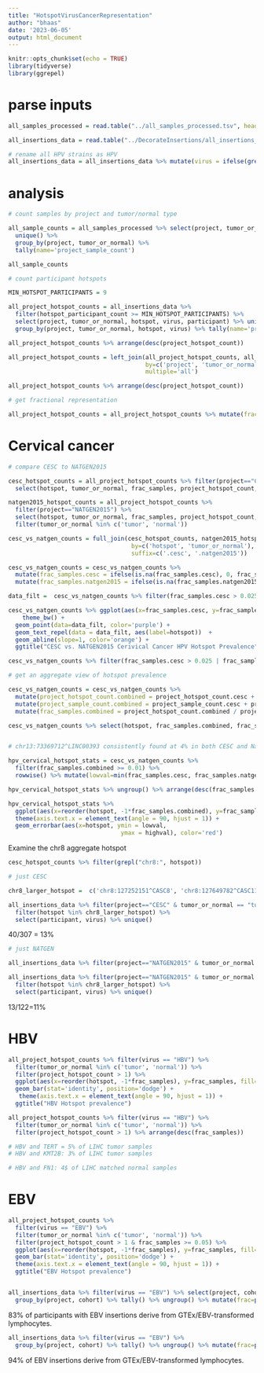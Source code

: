 ```yaml
---
title: "HotspotVirusCancerRepresentation"
author: "bhaas"
date: '2023-06-05'
output: html_document
---
```


```r
knitr::opts_chunk$set(echo = TRUE)
library(tidyverse)
library(ggrepel)
```


# parse inputs

```r

all_samples_processed = read.table("../all_samples_processed.tsv", header=T, sep="\t", stringsAsFactors = F)

```


```r

all_insertions_data = read.table("../DecorateInsertions/all_insertions_and_virus_content_merged.FILTERED.Decorated.tsv", header=T, sep="\t", stringsAsFactors = F)

# rename all HPV strains as HPV
all_insertions_data = all_insertions_data %>% mutate(virus = ifelse(grepl("HPV", virus), "HPV", virus))

```



# analysis


```r

# count samples by project and tumor/normal type

all_sample_counts = all_samples_processed %>% select(project, tumor_or_normal, participant) %>% 
  unique() %>% 
  group_by(project, tumor_or_normal) %>%
  tally(name='project_sample_count')

all_sample_counts

```

```r
# count participant hotspots

MIN_HOTSPOT_PARTICIPANTS = 9

all_project_hotspot_counts = all_insertions_data %>%
  filter(hotspot_participant_count >= MIN_HOTSPOT_PARTICIPANTS) %>%
  select(project, tumor_or_normal, hotspot, virus, participant) %>% unique() %>%
  group_by(project, tumor_or_normal, hotspot, virus) %>% tally(name='project_hotspot_count')

all_project_hotspot_counts %>% arrange(desc(project_hotspot_count))

```

```r

all_project_hotspot_counts = left_join(all_project_hotspot_counts, all_sample_counts,
                                       by=c('project', 'tumor_or_normal'),
                                       multiple='all')

all_project_hotspot_counts %>% arrange(desc(project_hotspot_count))
```

```r

# get fractional representation

all_project_hotspot_counts = all_project_hotspot_counts %>% mutate(frac_samples = project_hotspot_count / project_sample_count)


```

# Cervical cancer

```r

# compare CESC to NATGEN2015

cesc_hotspot_counts = all_project_hotspot_counts %>% filter(project=="CESC") %>% 
  select(hotspot, tumor_or_normal, frac_samples, project_hotspot_count, project_sample_count)

natgen2015_hotspot_counts = all_project_hotspot_counts %>% 
  filter(project=="NATGEN2015") %>% 
  select(hotspot, tumor_or_normal, frac_samples, project_hotspot_count, project_sample_count) %>%
  filter(tumor_or_normal %in% c('tumor', 'normal'))

cesc_vs_natgen_counts = full_join(cesc_hotspot_counts, natgen2015_hotspot_counts,
                                   by=c('hotspot', 'tumor_or_normal'),
                                   suffix=c('.cesc', '.natgen2015'))

cesc_vs_natgen_counts = cesc_vs_natgen_counts %>% 
  mutate(frac_samples.cesc = ifelse(is.na(frac_samples.cesc), 0, frac_samples.cesc)) %>%
  mutate(frac_samples.natgen2015 = ifelse(is.na(frac_samples.natgen2015), 0, frac_samples.natgen2015))

```


```r

data_filt =  cesc_vs_natgen_counts %>% filter(frac_samples.cesc > 0.025 | frac_samples.natgen2015 > 0.1)

cesc_vs_natgen_counts %>% ggplot(aes(x=frac_samples.cesc, y=frac_samples.natgen2015)) + geom_point() +
    theme_bw() +
  geom_point(data=data_filt, color='purple') +
  geom_text_repel(data = data_filt, aes(label=hotspot))  +
  geom_abline(slope=1, color='orange') + 
  ggtitle("CESC vs. NATGEN2015 Cerivical Cancer HPV Hotspot Prevalence")
```


```r

cesc_vs_natgen_counts %>% filter(frac_samples.cesc > 0.025 | frac_samples.natgen2015 > 0.1) %>% arrange(desc(frac_samples.cesc))

```

```r

# get an aggregate view of hotspot prevalence

cesc_vs_natgen_counts = cesc_vs_natgen_counts %>% 
  mutate(project_hotspot_count.combined = project_hotspot_count.cesc + project_hotspot_count.natgen2015) %>%
  mutate(project_sample_count.combined = project_sample_count.cesc + project_sample_count.natgen2015) %>%
  mutate(frac_samples.combined = project_hotspot_count.combined / project_sample_count.combined)

cesc_vs_natgen_counts %>% select(hotspot, frac_samples.combined, frac_samples.cesc, frac_samples.natgen2015) %>% arrange(desc(frac_samples.combined))


# chr13:73369712^LINC00393 consistently found at 4% in both CESC and NatGen2015

```


```r

hpv_cervical_hotspot_stats = cesc_vs_natgen_counts %>% 
  filter(frac_samples.combined >= 0.01) %>%
  rowwise() %>% mutate(lowval=min(frac_samples.cesc, frac_samples.natgen2015), highval=max(frac_samples.cesc, frac_samples.natgen2015)) 

hpv_cervical_hotspot_stats %>% ungroup() %>% arrange(desc(frac_samples.combined)) %>% select(hotspot, frac_samples.cesc, frac_samples.natgen2015, frac_samples.combined)

hpv_cervical_hotspot_stats %>% 
  ggplot(aes(x=reorder(hotspot, -1*frac_samples.combined), y=frac_samples.combined)) + geom_col() +
  theme(axis.text.x = element_text(angle = 90, hjust = 1)) +
  geom_errorbar(aes(x=hotspot, ymin = lowval,
                                ymax = highval), color='red')


```

Examine the chr8 aggregate hotspot

```r

cesc_hotspot_counts %>% filter(grepl("chr8:", hotspot))

```

```r

# just CESC 

chr8_larger_hotspot =  c('chr8:127252151^CASC8', 'chr8:127649782^CASC11', 'chr8:127765602^PVT1')

all_insertions_data %>% filter(project=="CESC" & tumor_or_normal == "tumor") %>%
  filter(hotspot %in% chr8_larger_hotspot) %>%
  select(participant, virus) %>% unique() 


```

40/307 = 13%


```r
# just NATGEN

all_insertions_data %>% filter(project=="NATGEN2015" & tumor_or_normal == "tumor") %>% select(participant) %>% unique() %>% nrow()

all_insertions_data %>% filter(project=="NATGEN2015" & tumor_or_normal == "tumor") %>%
  filter(hotspot %in% chr8_larger_hotspot) %>%
  select(participant, virus) %>% unique() 


```

13/122=11%


# HBV

```r

all_project_hotspot_counts %>% filter(virus == "HBV") %>% 
  filter(tumor_or_normal %in% c('tumor', 'normal')) %>%
  filter(project_hotspot_count > 1) %>%
  ggplot(aes(x=reorder(hotspot, -1*frac_samples), y=frac_samples, fill=tumor_or_normal, color=project)) + 
  geom_bar(stat='identity', position='dodge') +
   theme(axis.text.x = element_text(angle = 90, hjust = 1)) +
  ggtitle("HBV Hotspot prevalence")


```

```r

all_project_hotspot_counts %>% filter(virus == "HBV") %>% 
  filter(tumor_or_normal %in% c('tumor', 'normal')) %>%
  filter(project_hotspot_count > 1) %>% arrange(desc(frac_samples))

# HBV and TERT = 5% of LIHC tumor samples
# HBV and KMT2B: 3% of LIHC tumor samples

# HBV and FN1: 4$ of LIHC matched normal samples

```








# EBV

```r

all_project_hotspot_counts %>% 
  filter(virus == "EBV") %>% 
  filter(tumor_or_normal %in% c('tumor', 'normal')) %>%
  filter(project_hotspot_count > 1 & frac_samples >= 0.05) %>%
  ggplot(aes(x=reorder(hotspot, -1*frac_samples), y=frac_samples, fill=tumor_or_normal, color=project)) + 
  geom_bar(stat='identity', position='dodge') +
  theme(axis.text.x = element_text(angle = 90, hjust = 1)) +
  ggtitle("EBV Hotspot prevalence")



```

```r

all_insertions_data %>% filter(virus == "EBV") %>% select(project, cohort, participant) %>% unique() %>% 
  group_by(project, cohort) %>% tally() %>% ungroup() %>% mutate(frac=prop.table(n))
```

83% of participants with EBV insertions derive from GTEx/EBV-transformed lymphocytes.

```r

all_insertions_data %>% filter(virus == "EBV") %>% 
  group_by(project, cohort) %>% tally() %>% ungroup() %>% mutate(frac=prop.table(n))
```
94% of EBV insertions derive from GTEx/EBV-transformed lymphocytes.





